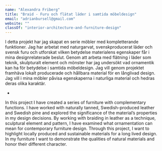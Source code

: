 ```yaml
---
name: "Alexandra Friberg"
title: "Braid - Furu och flätat läder i samtida möbeldesign"
email: "adrianbursell@gmail.com"
website: ""
classOf: "interior-architecture-and-furniture-design"
---
```








I detta projekt har jag skapat en serie möbler med kompletterande funktioner. Jag har arbetat med naturgarvat, svenskproducerat läder och svensk furu och utforskat vilken betydelse materialens egenskaper får i mina designrelaterade beslut.
Genom att arbeta med flätning i läder som teknik, skulpturalt element och mönster har jag undersökt vad ornamentik kan ha för betydelse i samtida möbeldesign.
Jag vill genom projektet framhäva lokalt producerade och hållbara material för en långlivad design. Jag vill i mina möbler påvisa egenskaperna i naturliga material och hedras deras olika karaktär.

-

In this project I have created a series of furniture with complementary functions. I have worked with naturally tanned, Swedish-produced leather and Swedish pine and explored the significance of the material’s properties in my design decisions.
By working with braiding in leather as a technique, sculptural element and pattern, I have examined what ornamentation can mean for contemporary furniture design.
Through this project, I want to highlight locally produced and sustainable materials for a long lived design. In my furniture I want to demonstrate the qualities of natural materials and honor their different character.

<ImageZoom
  preview={preview201}
  zoom={zoom201}
  caption="Braid Collection <br> Photo: Sanna Lindberg"
  isTallImage={true}
/>

<ImageZoom
  preview={preview202}
  zoom={zoom202}
  caption="Braid Chair <br> Photo: Sanna Lindberg"
/>

<ImageZoom
  preview={preview203}
  zoom={zoom203}
  caption="Braid Stool <br> Photo: Sanna Lindberg, Alexandra Friberg"
/>

<ImageZoom
  preview={preview204}
  zoom={zoom204}
  caption="Braid Lamp <br> Photo: Sanna Lindberg, Alexandra Friberg"
/>

<ImageZoom
  preview={preview205}
  zoom={zoom205}
  caption="Braid Cabinet <br> Photo: Sanna Lindberg, Alexandra Friberg"
/>
